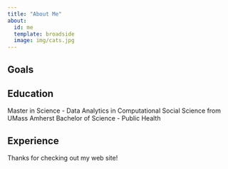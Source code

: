 ```yaml
---
title: "About Me"
about:
  id: me
  template: broadside
  image: img/cats.jpg
---
```


:::{#me}

## Goals

## Education
Master in Science - Data Analytics in Computational Social Science from UMass Amherst
Bachelor of Science - Public Health

## Experience

:::

Thanks for checking out my web site!
